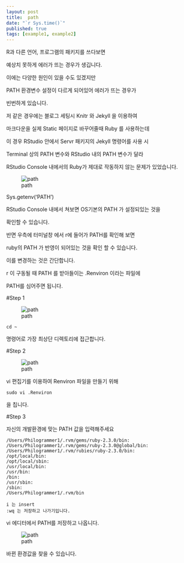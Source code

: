 ```yaml
---
layout: post
title:  path
date: "`r Sys.time()`"
published: true
tags: [example1, example2]
---
```


R과 다른 언어, 프로그램의 패키지를 쓰다보면 

예상치 못하게 에러가 뜨는 경우가 생깁니다.

이에는 다양한 원인이 있을 수도 있겠지만 

PATH 환경변수 설정이 다르게 되어있어 에러가 뜨는 경우가 

빈번하게 있습니다.

저 같은 경우에는 블로그 세팅시 Knitr 와 Jekyll 을 이용하여

마크다운을 실제 Static 페이지로 바꾸어줄때 Ruby 를 사용하는데 

이 경우 RStudio 안에서 Servr 패키지의 Jekyll 명령어를 사용 시 

Terminal 상의 PATH 변수와 RStudio 내의 PATH 변수가 달라 

RStudio Console 내에서의 Ruby가 제대로 작동하지 않는 문제가 있었습니다.

![path](./path.png)

Sys.getenv('PATH')

RStudio Console 내에서 쳐보면 OS기본의 PATH 가 설정되있는 것을 

확인할 수 있습니다.

반면 우측에 터미널창 에서 r에 들어가 PATH를 확인해 보면 

ruby의 PATH 가 반영이 되어있는 것을 확인 할 수 있습니다.

이를 변경하는 것은 간단합니다.

r 이 구동될 때 PATH 를 받아들이는 .Renviron 이라는 파일에 

PATH를 심어주면 됩니다.

#Step 1

![path](./1.png)

```
cd ~ 
```

명령어로 가장 최상단 디렉토리에 접근합니다.

#Step 2

![path](./2.png)

vi 편집기를 이용하여 Renviron 파일을 만들기 위해 

```
sudo vi .Renviron 
```

을 칩니다.

#Step 3

자신의 개발환경에 맞는 PATH 값을 입력해주세요 

```
/Users/Philogrammer1/.rvm/gems/ruby-2.3.0/bin:
/Users/Philogrammer1/.rvm/gems/ruby-2.3.0@global/bin:
/Users/Philogrammer1/.rvm/rubies/ruby-2.3.0/bin:
/opt/local/bin:
/opt/local/sbin:
/usr/local/bin:
/usr/bin:
/bin:
/usr/sbin:
/sbin:
/Users/Philogrammer1/.rvm/bin
```

```
i 는 insert
:wq 는 저장하고 나가기입니다.
```

vi 에디터에서 PATH를 저장하고 나옵니다.


![path](./3.png)

바뀐 환경값을 찾을 수 있습니다.


